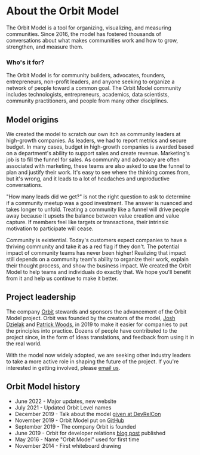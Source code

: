# About the Orbit Model

The Orbit Model is a tool for organizing, visualizing, and measuring
communities. Since 2016, the model has fostered thousands of conversations about
what makes communities work and how to grow, strengthen, and measure them.

### Who's it for?

The Orbit Model is for community builders, advocates, founders, entrepreneurs,
non-profit leaders, and anyone seeking to organize a network of people toward a
common goal. The Orbit Model community includes technologists, entrepreneurs,
academics, data scientists, community practitioners, and people from many other
disciplines.

## Model origins

We created the model to scratch our own itch as community leaders at high-growth
companies. As leaders, we had to report metrics and secure budget. In many
cases, budget in high-growth companies is awarded based on a department's
ability to support sales and create revenue. Marketing's job is to fill the
funnel for sales. As community and advocacy are often associated with marketing,
these teams are also asked to use the funnel to plan and justify their work.
It's easy to see where the thinking comes from, but it's wrong, and it leads to
a lot of headaches and unproductive conversations.

"How many leads did we get?" is not the right question to ask to determine if a
community meetup was a good investment. The answer is nuanced and takes longer
to unfold. Treating a community like a funnel will drive people away because it
upsets the balance between value creation and value capture. If members feel
like targets or transactions, their intrinsic motivation to participate will
cease.

Community is existential. Today's customers expect companies to have a thriving
community and take it as a red flag if they don't. The potential impact of
community teams has never been higher! Realizing that impact still depends on a
community team's ability to organize their work, explain their thought process,
and show the business impact. We created the Orbit Model to help teams and
individuals do exactly that. We hope you'll benefit from it and help us continue
to make it better.

## Project leadership

The company [Orbit](https://orbit.love/) stewards and sponsors the advancement
of the Orbit Model project. Orbit was founded by the creators of the model,
[Josh Dzielak](https://twitter.com/dzello) and [Patrick
Woods](https://twitter.com/patrickjwoods), in 2019 to make it easier for
companies to put the principles into practice. Dozens of people have contributed
to the project since, in the form of ideas translations, and feedback from
using it in the real world.

With the model now widely adopted, we are seeking other industry leaders to take
a more active role in shaping the future of the project. If you're interested in
getting involved, please [email us](mailto:model@orbit.love).

## Orbit Model history

- June 2022 - Major updates, new website
- July 2021 - Updated Orbit Level names
- December 2019 - Talk about the model [given at DevRelCon](https://developerrelations.com/strategy-and-metrics/communities-arent-funnels)
- November 2019 - Orbit Model put on [GitHub](https://github.com/orbit-love/orbit-model)
- September 2019 - The company Orbit is founded
- June 2019 - Orbit for developer relations [blog post](https://orbit.love/blog/why-orbit-is-better-than-funnel-for-developer-relations) published
- May 2016 - Name "Orbit Model" used for first time
- November 2014 - First whiteboard drawing
